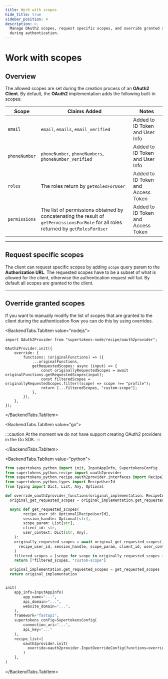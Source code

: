 ```yaml
---
title: Work with scopes
hide_title: true
sidebar_position: 4
description: >-
  Manage OAuth2 scopes, request specific scopes, and override granted scopes
  during authentication.
---
```



# Work with scopes

## Overview

The allowed scopes are set during the creation process of an **OAuth2 Client**.
By default, the **OAuth2** implementation adds the following built-in scopes:

| Scope | Claims Added | Notes |
|-------|-------------|--------|
| `email` | `email`, `emails`, `email_verified` | Added to ID Token and User Info |
| `phoneNumber` | `phoneNumber`, `phoneNumbers`, `phoneNumber_verified` | Added to ID Token and User Info |
| `roles` | The roles return by `getRolesForUser` | Added to ID Token and Access Token |
| `permissions` | The list of permissions obtained by concatenating the result of `getPermissionsForRole` for all roles returned by `getRolesForUser`  | Added to ID Token and Access Token |
 
---

## Request specific scopes

The client can request specific scopes by adding `scope` query param to the **Authorization URL**.
The requested scopes have to be a subset of what is allowed for the client, otherwise the authentication request will fail.
By default all scopes are granted to the client.

---

## Override granted scopes

If you want to manually modify the list of scopes that are granted to the client during the authentication flow you can do this by using overrides.

<BackendTabs>

<BackendTabs.TabItem value="nodejs">

```tsx
import OAuth2Provider from "supertokens-node/recipe/oauth2provider";

OAuth2Provider.init({
    override: {
        functions: (originalFunctions) => ({
            ...originalFunctions,
            getRequestedScopes: async (input) => {
                const originallyRequestedScopes = await originalFunctions.getRequestedScopes(input);
                const filteredScopes = originallyRequestedScopes.filter((scope) => scope !== "profile");
                return [...filteredScopes, "custom-scope"];
            },
        }),
    },
});
```

</BackendTabs.TabItem>

<BackendTabs.TabItem value="go">

:::caution
At the moment we do not have support creating OAuth2 providers in the Go SDK.
:::

</BackendTabs.TabItem>

<BackendTabs.TabItem value="python">

```python
from supertokens_python import init, InputAppInfo, SupertokensConfig
from supertokens_python.recipe import oauth2provider 
from supertokens_python.recipe.oauth2provider.interfaces import RecipeInterface
from supertokens_python.types import RecipeUserId
from typing import Dict, List, Any, Optional 

def override_oauth2provider_functions(original_implementation: RecipeInterface):
  original_get_requested_scopes = original_implementation.get_requested_scopes

  async def get_requested_scopes(
        recipe_user_id: Optional[RecipeUserId],
        session_handle: Optional[str],
        scope_param: List[str],
        client_id: str,
        user_context: Dict[str, Any],
    ):
    originally_requested_scopes = await original_get_requested_scopes(
      recipe_user_id, session_handle, scope_param, client_id, user_context
    )
    filtered_scopes = [scope for scope in originally_requested_scopes if scope != "profile"]
    return [*filtered_scopes, "custom-scope"]

  original_implementation.get_requested_scopes = get_requested_scopes
  return original_implementation


init(
    app_info=InputAppInfo(
        app_name="...",
        api_domain="...",
        website_domain="...",
    ),
    framework="fastapi",
    supertokens_config=SupertokensConfig(
        connection_uri="...",
        api_key="..."
    ),
    recipe_list=[
        oauth2provider.init(
          override=oauth2provider.InputOverrideConfig(functions=override_oauth2provider_functions)
        )
    ],
)


```

</BackendTabs.TabItem>

</BackendTabs>

